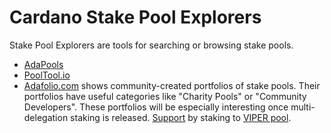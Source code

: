 # Cardano Stake Pool Explorers

Stake Pool Explorers are tools for searching or browsing stake pools. 

- [AdaPools](https://adapools.org/)
- [PoolTool.io](https://pooltool.io/)
- [Adafolio.com](https://adafolio.com/) shows community-created portfolios of stake pools. Their portfolios have useful categories like "Charity Pools" or "Community Developers". These portfolios will be especially interesting once multi-delegation staking is released. [Support](https://adafolio.com/support) by staking to [VIPER pool](https://viperstaking.com/). 